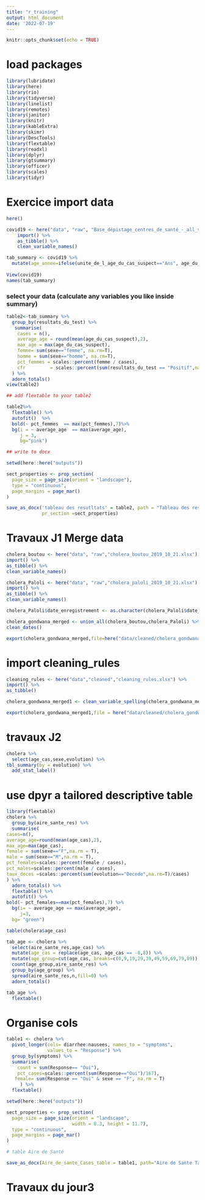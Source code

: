 ---
title: "r_training"
output: html_document
date: '2022-07-19'
---

```{r setup, include=FALSE}
knitr::opts_chunk$set(echo = TRUE)
```

# load packages
```{r}
library(lubridate)
library(here)
library(rio)
library(tidyverse)
library(linelist)
library(remotes)
library(janitor)
library(knitr)
library(kableExtra)
library(skimr)
library(DescTools)
library(flextable)
library(readxl)
library(dplyr)
library(gtsummary)
library(officer)
library(scales)
library(tidyr)
```
# Exercice import data
```{r}
here()

covid19 <- here("data", "raw", "Base_dépistage_centres_de_santé_-_all_versions_-_labels_-_2022-08-30-14-56-25.xlsx") %>% 
    import() %>% 
    as_tibble() %>% 
    clean_variable_names()

tab_summary <- covid19 %>% 
  mutate(age_annee=ifelse(unite_de_l_age_du_cas_suspect=="Ans", age_du_cas_suspect,age_du_cas_suspect/12))
  
View(covid19)
names(tab_summary)

```
### select your data (calculate any variables you like inside summary)
```{r}
table2<-tab_summary %>% 
  group_by(resultats_du_test) %>%
   summarise(
    cases = n(),
    average_age = round(mean(age_du_cas_suspect),2),
    max_age = max(age_du_cas_suspect), 
    femme= sum(sexe=="femme", na.rm=T),
    homme = sum(sexe=="homme", na.rm=T),
    pct_femmes = scales::percent(femme / cases),
    cfr         = scales::percent(sum(resultats_du_test == "Positif",na.rm =T)/cases)
  ) %>% 
  adorn_totals()
view(table2)

## add flextable to your table2

table2%>% 
  flextable() %>%   
  autofit()  %>% 
  bold(~ pct_femmes  == max(pct_femmes),7)%>% 
  bg(i = ~ average_age  == max(average_age), 
     j = 3,
     bg="pink")

## write to docx

setwd(here::here("outputs"))

sect_properties <- prop_section(
  page_size = page_size(orient = "landscape"),
  type = "continuous",
  page_margins = page_mar()
)

save_as_docx('tableau des resutltats' = table2, path = "Tableau des resultats1.docx",
             pr_section =sect_properties)

```
# Travaux J1 Merge data
```{r}
cholera_boutou <- here("data", "raw","cholera_boutou_2019_10_21.xlsx") %>% 
import() %>% 
as_tibble() %>% 
clean_variable_names()

cholera_Paloli <- here("data", "raw","cholera_paloli_2019_10_21.xlsx") %>% 
import() %>% 
as_tibble() %>% 
clean_variable_names()

cholera_Paloli$date_enregistrement <- as.character(cholera_Paloli$date_enregistrement)

cholera_gondwana_merged <- union_all(cholera_boutou,cholera_Paloli) %>% 
clean_dates()

export(cholera_gondwana_merged,file=here("data/cleaned/cholera_gondwana_merged.csv"))

```
# import cleaning_rules
```{r}
cleaning_rules <- here("data","cleaned","cleaning_rules.xlsx") %>% 
import() %>% 
as_tibble()

cholera_gondwana_merged1 <- clean_variable_spelling(cholera_gondwana_merged,wordlists=cleaning_rules)

export(cholera_gondwana_merged1,file = here("data/cleaned/cholera_gondwana_merged1.xlsx"))

```
# travaux J2
```{r}
cholera %>% 
  select(age_cas,sexe,evolution) %>% 
tbl_summary(by = evolution) %>% 
  add_stat_label()

```
# use dpyr a tailored descriptive table

```{r}
library(flextable)
cholera %>% 
  group_by(aire_sante_res) %>% 
  summarise(
cases=n(),
average_age=round(mean(age_cas),2),
max_age=max(age_cas),
female = sum(sexe=="F",na.rm = T),
male = sum(sexe=="M",na.rm = T),
pct_females=scales::percent(female / cases),
pct_males=scales::percent(male / cases),
taux_deces =scales::percent(sum(evolution=="Decede",na.rm=T)/cases)
) %>% 
  adorn_totals() %>% 
  flextable() %>% 
  autofit() %>% 
bold(~ pct_females==max(pct_females),7) %>% 
  bg(i= ~ average_age == max(average_age),
     j=3,
  bg= "green")

table(cholera$age_cas)

tab_age <- cholera %>% 
  select(aire_sante_res,age_cas) %>% 
  mutate(age_cas = replace(age_cas, age_cas == -8,8)) %>% 
  mutate(age_group=cut(age_cas, breaks=c(0,9,19,29,39,49,59,69,79,89))) %>% 
  count(age_group,aire_sante_res) %>% 
  group_by(age_group) %>% 
  spread(aire_sante_res,n,fill=0) %>% 
  adorn_totals()

tab_age %>% 
  flextable()


```


# Organise cols 
```{r}
table1 <- cholera %>% 
  pivot_longer(cols= diarrhee:nausees, names_to = "symptoms",
               values_to = "Response") %>% 
  group_by(symptoms) %>% 
  summarise(
    count = sum(Response== "Oui"),
    pct_cases=scales::percent(sum(Response=="Oui")/167),
   female= sum(Response == "Oui" & sexe == "F", na.rm = T)
     ) %>% 
  flextable()

setwd(here::here("outputs"))

sect_properties <- prop_section(
  page_size = page_size(orient = "landscape",
                        width = 8.3, height = 11.7),
  type = "continuous",
  page_margins = page_mar()
)

# table Aire de Santé

save_as_docx(Aire_de_sante_Cases_table = table1, path="Aire de Sante Table.docx", pr_section=sect_properties)

```
# Travaux du jour3
```{r}


```


